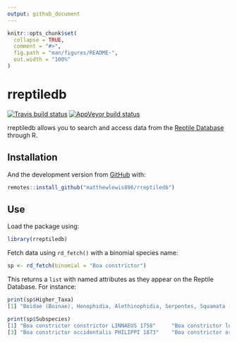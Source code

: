 ```yaml
---
output: github_document
---
```


<!-- README.md is generated from README.Rmd. Please edit that file -->

```r
knitr::opts_chunk$set(
  collapse = TRUE,
  comment = "#>",
  fig.path = "man/figures/README-",
  out.width = "100%"
)
```

# rreptiledb

<!-- badges: start -->
[![Travis build status](https://travis-ci.com/matthewlewis896/rreptiledb.svg?branch=master)](https://travis-ci.com/matthewlewis896/rreptiledb)
[![AppVeyor build status](https://ci.appveyor.com/api/projects/status/github/matthewlewis896/rreptiledb?branch=master&svg=true)](https://ci.appveyor.com/project/matthewlewis896/rreptiledb)
<!-- badges: end -->

rreptiledb allows you to search and access data from the [Reptile Database](http://www.reptile-database.org/) through R.

## Installation


And the development version from [GitHub](https://github.com/matthewlewis896/rreptiledb) with:

``` r
remotes::install_github("matthewlewis896/rreptiledb")
```

## Use

Load the package using:

``` r
library(rreptiledb)
```

Fetch data using `rd_fetch()` with a binomial species name:

``` r
sp <- rd_fetch(binomial = "Boa constrictor")
```

This returns a `list` with named attributes as they appear on the Reptile Database. For instance:

``` r
print(sp$Higher_Taxa)
[1] "Boidae (Boinae), Henophidia, Alethinophidia, Serpentes, Squamata (snakes)"

print(sp$Subspecies)
[1] "Boa constrictor constrictor LINNAEUS 1758"     "Boa constrictor longicauda PRICE & RUSSO 1991"
[3] "Boa constrictor occidentalis PHILIPPI 1873"    "Boa constrictor ortonii COPE 1877" 
```
